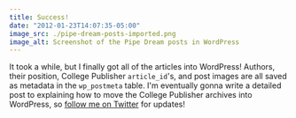 ```yaml
---
title: Success!
date: "2012-01-23T14:07:35-05:00"
image_src: ./pipe-dream-posts-imported.png
image_alt: Screenshot of the Pipe Dream posts in WordPress
---
```


It took a while, but I finally got all of the articles into WordPress! Authors, their position, College Publisher `article_id`'s, and post images are all saved as metadata in the `wp_postmeta` table. I'm eventually gonna write a detailed post to explaining how to move the College Publisher archives into WordPress, so [follow me on Twitter](https://twitter.com/_danoc) for updates!
